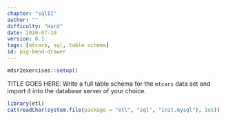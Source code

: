 ```yaml
---
chapter: "sqlII"
author: ""
difficulty: "Hard"
date: 2020-07-19 
version: 0.1
tags: [mtcars, sql, table schema]
id: pig-bend-drawer
---
```


```r
mdsr2exercises::setup()
```

TITLE GOES HERE: Write a full table schema for the `mtcars` data set and import it into the database server of your choice.  


 <!--begin-answer-->
```r
library(etl)
cat(readChar(system.file(package = "etl", "sql", "init.mysql"), 1e5))
```
 <!--end-answer-->


